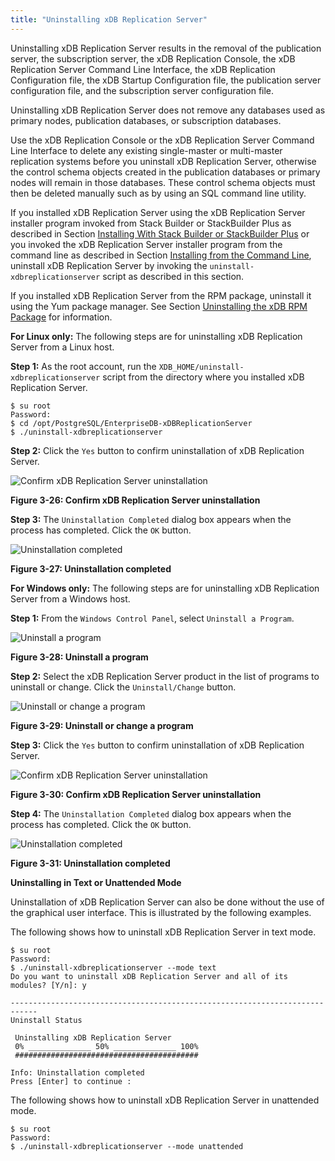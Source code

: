 ```yaml
---
title: "Uninstalling xDB Replication Server"
---
```


<div id="uninstalling_xdb_replication_server" class="registered_link"></div>

Uninstalling xDB Replication Server results in the removal of the publication server, the subscription server, the xDB Replication Console, the xDB Replication Server Command Line Interface, the xDB Replication Configuration file, the xDB Startup Configuration file, the publication server configuration file, and the subscription server configuration file.

Uninstalling xDB Replication Server does not remove any databases used as primary nodes, publication databases, or subscription databases.

Use the xDB Replication Console or the xDB Replication Server Command Line Interface to delete any existing single-master or multi-master replication systems before you uninstall xDB Replication Server, otherwise the control schema objects created in the publication databases or primary nodes will remain in those databases. These control schema objects must then be deleted manually such as by using an SQL command line utility.

If you installed xDB Replication Server using the xDB Replication Server installer program invoked from Stack Builder or StackBuilder Plus as described in Section [Installing With Stack Builder or StackBuilder Plus](01_installing_with_stackbuilder/#installing_with_stackbuilder) or you invoked the xDB Replication Server installer program from the command line as described in Section [Installing from the Command Line](02_installing_from_cli/#installing_from_cli), uninstall xDB Replication Server by invoking the `uninstall-xdbreplicationserver` script as described in this section.

If you installed xDB Replication Server from the RPM package, uninstall it using the Yum package manager. See Section [Uninstalling the xDB RPM Package](07_uninstalling_xdb_rpm_package/#uninstalling_xdb_rpm_package) for information.

**For Linux only:** The following steps are for uninstalling xDB Replication Server from a Linux host.

**Step 1:** As the root account, run the `XDB_HOME/uninstall-xdbreplicationserver` script from the directory where you installed xDB Replication Server.

```text
$ su root
Password:
$ cd /opt/PostgreSQL/EnterpriseDB-xDBReplicationServer
$ ./uninstall-xdbreplicationserver
```

**Step 2:** Click the `Yes` button to confirm uninstallation of xDB Replication Server.

![Confirm xDB Replication Server uninstallation](/../images/image51.png)

**Figure 3-26: Confirm xDB Replication Server uninstallation**

**Step 3:** The `Uninstallation Completed` dialog box appears when the process has completed. Click the `OK` button.

![Uninstallation completed](/../images/image52.png)

**Figure 3-27: Uninstallation completed**

**For Windows only:** The following steps are for uninstalling xDB Replication Server from a Windows host.

**Step 1:** From the `Windows Control Panel`, select `Uninstall a Program`.

![Uninstall a program](/../images/image53.png)

**Figure 3-28: Uninstall a program**

**Step 2:** Select the xDB Replication Server product in the list of programs to uninstall or change. Click the `Uninstall/Change` button.

![Uninstall or change a program](/../images/image54.png)

**Figure 3-29: Uninstall or change a program**


**Step 3:** Click the `Yes` button to confirm uninstallation of xDB Replication Server.

![Confirm xDB Replication Server uninstallation](/../images/image55.png)

**Figure 3-30: Confirm xDB Replication Server uninstallation**

**Step 4:** The `Uninstallation Completed` dialog box appears when the process has completed. Click the `OK` button.

![Uninstallation completed](/../images/image56.png)

**Figure 3-31: Uninstallation completed**


**Uninstalling in Text or Unattended Mode**

Uninstallation of xDB Replication Server can also be done without the use of the graphical user interface. This is illustrated by the following examples.

The following shows how to uninstall xDB Replication Server in text mode.

```text
$ su root
Password:
$ ./uninstall-xdbreplicationserver --mode text
Do you want to uninstall xDB Replication Server and all of its modules? [Y/n]: y

----------------------------------------------------------------------------
Uninstall Status

 Uninstalling xDB Replication Server
 0% ______________ 50% ______________ 100%
 #########################################

Info: Uninstallation completed
Press [Enter] to continue :
```

The following shows how to uninstall xDB Replication Server in unattended mode.

```text
$ su root
Password:
$ ./uninstall-xdbreplicationserver --mode unattended
```
